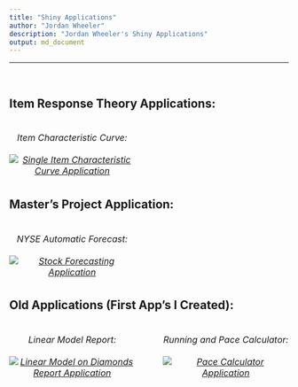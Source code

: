 ```yaml
---
title: "Shiny Applications"
author: "Jordan Wheeler"
description: "Jordan Wheeler's Shiny Applications"
output: md_document
---
```


<meta name="author" content="Jordan Wheeler">
<meta name="description" content="Jordan Wheeler's Shiny Applications">

<hr style="border-color: #666666;">
<br/>
<h2>Item Response Theory Applications:</h2>

<div>
<h6 style="float: left; font-size: 12pt; text-align: center; width: 45%; margin-right: 5%; margin-bottom: 0.5em;">Item Characteristic Curve:<br/><br/><a href = "SingleICCApp/"><img src="thumbnails/ICCPhoto.jpg" alt="Single Item Characteristic Curve Application"></a></h6>
</div>

<br/>
<h2 style="float: left; width: 100%;">Master's Project Application:</h2>
<br/>
<br/>

<div>
<h6 style="float: left; font-size: 12pt; text-align: center; width: 45%; margin-right: 5%; margin-bottom: 0.5em;">NYSE Automatic Forecast:<br/><br/><a href = "ForecastApp/"><img src="thumbnails/ForecastPhoto.jpg" alt="Stock Forecasting Application"></a></h6>
</div>

<br/>
<h2 style="float: left; width: 100%;">Old Applications (First App's I Created):</h2>
<br/>
<br/>

<div>
<h6 style="float: left; font-size: 12pt; text-align: center; width: 45%; margin-right: 5%; margin-bottom: 0.5em;">Linear Model Report:<br/><br/><a href = "LMDiamondReportApp/"><img src="thumbnails/LMReportPhoto.jpg" alt="Linear Model on Diamonds Report Application"></a></h6>

<h6 style="float: left; font-size: 12pt; text-align: center; width: 45%; margin-left: 5%; margin-bottom: 0.5em;">Running and Pace Calculator:<br/><br/><a href = "PaceCalculatorApp/"><img src="thumbnails/PaceCalcPhoto.jpg" alt="Pace Calculator Application"></a></h6>
<div/>
<br/>
<br/>

<h6 style="clear: both;">
